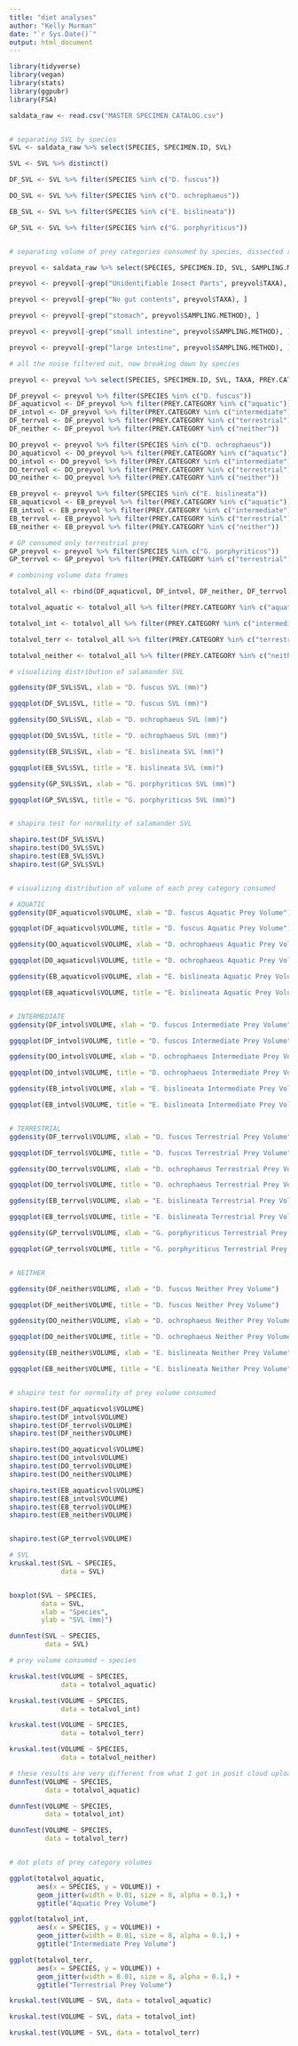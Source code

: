 ```yaml
---
title: "diet analyses"
author: "Kelly Murman"
date: "`r Sys.Date()`"
output: html_document
---
```


```r

library(tidyverse)
library(vegan)
library(stats)
library(ggpubr)
library(FSA)


```

```r

saldata_raw <- read.csv("MASTER SPECIMEN CATALOG.csv")


# separating SVL by species
SVL <- saldata_raw %>% select(SPECIES, SPECIMEN.ID, SVL)

SVL <- SVL %>% distinct()

DF_SVL <- SVL %>% filter(SPECIES %in% c("D. fuscus"))

DO_SVL <- SVL %>% filter(SPECIES %in% c("D. ochrophaeus"))

EB_SVL <- SVL %>% filter(SPECIES %in% c("E. bislineata"))

GP_SVL <- SVL %>% filter(SPECIES %in% c("G. porphyriticus"))


# separating volume of prey categories consumed by species, dissected results, unidentifiable records, and individuals with no gut contents

preyvol <- saldata_raw %>% select(SPECIES, SPECIMEN.ID, SVL, SAMPLING.METHOD, TAXA, PREY.CATEGORY, VOLUME)

preyvol <- preyvol[-grep("Unidentifiable Insect Parts", preyvol$TAXA), ]

preyvol <- preyvol[-grep("No gut contents", preyvol$TAXA), ]

preyvol <- preyvol[-grep("stomach", preyvol$SAMPLING.METHOD), ]

preyvol <- preyvol[-grep("small intestine", preyvol$SAMPLING.METHOD), ]

preyvol <- preyvol[-grep("large intestine", preyvol$SAMPLING.METHOD), ]

# all the noise filtered out, now breaking down by species

preyvol <- preyvol %>% select(SPECIES, SPECIMEN.ID, SVL, TAXA, PREY.CATEGORY, VOLUME)

DF_preyvol <- preyvol %>% filter(SPECIES %in% c("D. fuscus"))
DF_aquaticvol <- DF_preyvol %>% filter(PREY.CATEGORY %in% c("aquatic"))
DF_intvol <- DF_preyvol %>% filter(PREY.CATEGORY %in% c("intermediate"))
DF_terrvol <- DF_preyvol %>% filter(PREY.CATEGORY %in% c("terrestrial"))
DF_neither <- DF_preyvol %>% filter(PREY.CATEGORY %in% c("neither"))

DO_preyvol <- preyvol %>% filter(SPECIES %in% c("D. ochrophaeus"))
DO_aquaticvol <- DO_preyvol %>% filter(PREY.CATEGORY %in% c("aquatic"))
DO_intvol <- DO_preyvol %>% filter(PREY.CATEGORY %in% c("intermediate"))
DO_terrvol <- DO_preyvol %>% filter(PREY.CATEGORY %in% c("terrestrial"))
DO_neither <- DO_preyvol %>% filter(PREY.CATEGORY %in% c("neither"))

EB_preyvol <- preyvol %>% filter(SPECIES %in% c("E. bislineata"))
EB_aquaticvol <- EB_preyvol %>% filter(PREY.CATEGORY %in% c("aquatic"))
EB_intvol <- EB_preyvol %>% filter(PREY.CATEGORY %in% c("intermediate"))
EB_terrvol <- EB_preyvol %>% filter(PREY.CATEGORY %in% c("terrestrial"))
EB_neither <- EB_preyvol %>% filter(PREY.CATEGORY %in% c("neither"))

# GP consumed only terrestrial prey
GP_preyvol <- preyvol %>% filter(SPECIES %in% c("G. porphyriticus"))
GP_terrvol <- GP_preyvol %>% filter(PREY.CATEGORY %in% c("terrestrial"))

# combining volume data frames

totalvol_all <- rbind(DF_aquaticvol, DF_intvol, DF_neither, DF_terrvol, DO_aquaticvol, DO_intvol, DO_neither, DO_terrvol, EB_aquaticvol, EB_intvol, EB_neither, EB_terrvol, GP_terrvol)

totalvol_aquatic <- totalvol_all %>% filter(PREY.CATEGORY %in% c("aquatic"))

totalvol_int <- totalvol_all %>% filter(PREY.CATEGORY %in% c("intermediate"))

totalvol_terr <- totalvol_all %>% filter(PREY.CATEGORY %in% c("terrestrial"))

totalvol_neither <- totalvol_all %>% filter(PREY.CATEGORY %in% c("neither"))


```

```r

# visualizing distribution of salamander SVL

ggdensity(DF_SVL$SVL, xlab = "D. fuscus SVL (mm)")

ggqqplot(DF_SVL$SVL, title = "D. fuscus SVL (mm)")

ggdensity(DO_SVL$SVL, xlab = "D. ochrophaeus SVL (mm)")

ggqqplot(DO_SVL$SVL, title = "D. ochrophaeus SVL (mm)")

ggdensity(EB_SVL$SVL, xlab = "E. bislineata SVL (mm)")

ggqqplot(EB_SVL$SVL, title = "E. bislineata SVL (mm)")

ggdensity(GP_SVL$SVL, xlab = "G. porphyriticus SVL (mm)")

ggqqplot(GP_SVL$SVL, title = "G. porphyriticus SVL (mm)")


# shapiro test for normality of salamander SVL

shapiro.test(DF_SVL$SVL)
shapiro.test(DO_SVL$SVL)
shapiro.test(EB_SVL$SVL)
shapiro.test(GP_SVL$SVL)


# visualizing distribution of volume of each prey category consumed

# AQUATIC
ggdensity(DF_aquaticvol$VOLUME, xlab = "D. fuscus Aquatic Prey Volume")

ggqqplot(DF_aquaticvol$VOLUME, title = "D. fuscus Aquatic Prey Volume")

ggdensity(DO_aquaticvol$VOLUME, xlab = "D. ochrophaeus Aquatic Prey Volume")

ggqqplot(DO_aquaticvol$VOLUME, title = "D. ochrophaeus Aquatic Prey Volume")

ggdensity(EB_aquaticvol$VOLUME, xlab = "E. bislineata Aquatic Prey Volume")

ggqqplot(EB_aquaticvol$VOLUME, title = "E. bislineata Aquatic Prey Volume")


# INTERMEDIATE
ggdensity(DF_intvol$VOLUME, xlab = "D. fuscus Intermediate Prey Volume")

ggqqplot(DF_intvol$VOLUME, title = "D. fuscus Intermediate Prey Volume")

ggdensity(DO_intvol$VOLUME, xlab = "D. ochrophaeus Intermediate Prey Volume")

ggqqplot(DO_intvol$VOLUME, title = "D. ochrophaeus Intermediate Prey Volume")

ggdensity(EB_intvol$VOLUME, xlab = "E. bislineata Intermediate Prey Volume")

ggqqplot(EB_intvol$VOLUME, title = "E. bislineata Intermediate Prey Volume")


# TERRESTRIAL
ggdensity(DF_terrvol$VOLUME, xlab = "D. fuscus Terrestrial Prey Volume")

ggqqplot(DF_terrvol$VOLUME, title = "D. fuscus Terrestrial Prey Volume")

ggdensity(DO_terrvol$VOLUME, xlab = "D. ochrophaeus Terrestrial Prey Volume")

ggqqplot(DO_terrvol$VOLUME, title = "D. ochrophaeus Terrestrial Prey Volume")

ggdensity(EB_terrvol$VOLUME, xlab = "E. bislineata Terrestrial Prey Volume")

ggqqplot(EB_terrvol$VOLUME, title = "E. bislineata Terrestrial Prey Volume")

ggdensity(GP_terrvol$VOLUME, xlab = "G. porphyriticus Terrestrial Prey Volume")

ggqqplot(GP_terrvol$VOLUME, title = "G. porphyriticus Terrestrial Prey Volume")


# NEITHER

ggdensity(DF_neither$VOLUME, xlab = "D. fuscus Neither Prey Volume")

ggqqplot(DF_neither$VOLUME, title = "D. fuscus Neither Prey Volume")

ggdensity(DO_neither$VOLUME, xlab = "D. ochrophaeus Neither Prey Volume")

ggqqplot(DO_neither$VOLUME, title = "D. ochrophaeus Neither Prey Volume")

ggdensity(EB_neither$VOLUME, xlab = "E. bislineata Neither Prey Volume")

ggqqplot(EB_neither$VOLUME, title = "E. bislineata Neither Prey Volume")


# shapiro test for normality of prey volume consumed

shapiro.test(DF_aquaticvol$VOLUME)
shapiro.test(DF_intvol$VOLUME)
shapiro.test(DF_terrvol$VOLUME)
shapiro.test(DF_neither$VOLUME)

shapiro.test(DO_aquaticvol$VOLUME)
shapiro.test(DO_intvol$VOLUME)
shapiro.test(DO_terrvol$VOLUME)
shapiro.test(DO_neither$VOLUME)

shapiro.test(EB_aquaticvol$VOLUME)
shapiro.test(EB_intvol$VOLUME)
shapiro.test(EB_terrvol$VOLUME)
shapiro.test(EB_neither$VOLUME)


shapiro.test(GP_terrvol$VOLUME)


```

```r

# SVL
kruskal.test(SVL ~ SPECIES,
             data = SVL)


boxplot(SVL ~ SPECIES,
        data = SVL,
        xlab = "Species",
        ylab = "SVL (mm)")

dunnTest(SVL ~ SPECIES,
         data = SVL)

# prey volume consumed ~ species

kruskal.test(VOLUME ~ SPECIES,
             data = totalvol_aquatic)

kruskal.test(VOLUME ~ SPECIES,
             data = totalvol_int)

kruskal.test(VOLUME ~ SPECIES,
             data = totalvol_terr)

kruskal.test(VOLUME ~ SPECIES,
             data = totalvol_neither)

# these results are very different from what I got in posit cloud uploading a csv that was formatted in excel vs manipulating the data in R....
dunnTest(VOLUME ~ SPECIES,
         data = totalvol_aquatic)

dunnTest(VOLUME ~ SPECIES,
         data = totalvol_int)

dunnTest(VOLUME ~ SPECIES,
         data = totalvol_terr)


# dot plots of prey category volumes

ggplot(totalvol_aquatic,
       aes(x = SPECIES, y = VOLUME)) +
       geom_jitter(width = 0.01, size = 8, alpha = 0.1,) +
       ggtitle("Aquatic Prey Volume")

ggplot(totalvol_int,
       aes(x = SPECIES, y = VOLUME)) +
       geom_jitter(width = 0.01, size = 8, alpha = 0.1,) +
       ggtitle("Intermediate Prey Volume")

ggplot(totalvol_terr,
       aes(x = SPECIES, y = VOLUME)) +
       geom_jitter(width = 0.01, size = 8, alpha = 0.1,) +
       ggtitle("Terrestrial Prey Volume")

```

```r

kruskal.test(VOLUME ~ SVL, data = totalvol_aquatic)

kruskal.test(VOLUME ~ SVL, data = totalvol_int)

kruskal.test(VOLUME ~ SVL, data = totalvol_terr)

```


